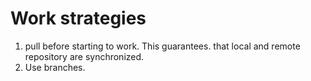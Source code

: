 # Work strategies

1.  pull before starting to work. This guarantees. that local and remote repository are synchronized.
2.  Use branches.
